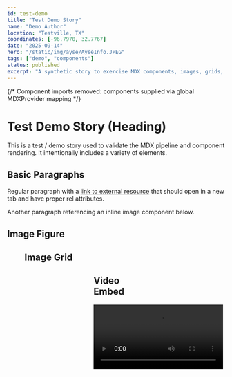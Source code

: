 ```yaml
---
id: test-demo
title: "Test Demo Story"
name: "Demo Author"
location: "Testville, TX"
coordinates: [-96.7970, 32.7767]
date: "2025-09-14"
hero: "/static/img/ayse/AyseInfo.JPEG"
tags: ["demo", "components"]
status: published
excerpt: "A synthetic story to exercise MDX components, images, grids, video, and separators."
---
```


{/* Component imports removed: components supplied via global MDXProvider mapping */}

# Test Demo Story (Heading)

This is a test / demo story used to validate the MDX pipeline and component rendering. It intentionally includes a variety of elements.

<Separator />

## Basic Paragraphs

Regular paragraph with a [link to external resource](https://example.com) that should open in a new tab and have proper rel attributes.

Another paragraph referencing an inline image component below.

## Image Figure

<Figure src={frontmatter.hero} alt="Hero Reference" caption="Hero image reused for demo purposes" />

## Image Grid

<ImageGrid columns={2}>
  <Figure src="/static/img/ayse/Flowers.jpg" alt="Flowers" caption="Flowers" />
  <Figure src="/static/img/ayse/Dog.JPEG" alt="Dog" caption="Dog" />
  <Figure src="/static/img/ayse/Now.jpg" alt="Now" caption="Now" />
  <Figure src="/static/img/ayse/NeverGiveUp.JPEG" alt="Never Give Up" caption="Never Give Up" />
</ImageGrid>

## Video Embed

<Video src="https://www.youtube.com/watch?v=dQw4w9WgXcQ" title="Sample Video" />

## Headings & Anchors

### Subsection A

Content under subsection A.

### Subsection B

Content under subsection B with more text to ensure slug generation works.

## Separator Again

<Separator />

## Closing Thoughts

This concludes the demo. If you can read this page under `/stories/test-demo` and see all components styled consistently, the integration works.
